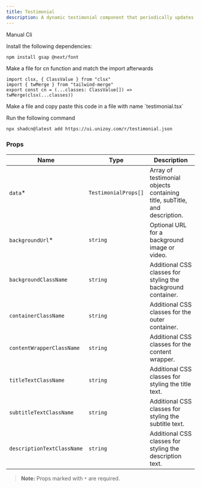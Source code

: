 ```yaml
---
title: Testimonial
description: A dynamic testimonial component that periodically updates the displayed name, description, and potentially other details, providing a seamless and engaging user experience with smooth transitions.
---
```


<ComponentPreview
  name="testimonial-demo"
  className="[&_.preview>[data-orientation=vertical]]:sm:max-w-[70%]"
/>

<Tabs defaultValue="manual">

<TabsList>
  <TabsTrigger value="manual">Manual</TabsTrigger>
  <TabsTrigger value="cli">Cli</TabsTrigger>
</TabsList>

<TabsContent value="manual">

<Steps>

<Step>Install the following dependencies:</Step>

```bash
npm install gsap @next/font
```
<Step>Make a file for cn function and match the import afterwards</Step>

```tsx
import clsx, { ClassValue } from "clsx"
import { twMerge } from "tailwind-merge"
export const cn = (...classes: ClassValue[]) => twMerge(clsx(...classes))
```
<Step>
  Make a file and copy paste this code in a file with name `testimonial.tsx`
</Step>

<ComponentSource name="testimonial" />

</Steps>

</TabsContent>

<TabsContent value="cli">

<Steps>

<Step>Run the following command </Step>

```bash
npx shadcn@latest add https://ui.unizoy.com/r/testimonial.json
```

</Steps>

</TabsContent>

</Tabs>

### Props

| Name              | Type       | Description                                                                                                                        |
| ----------------- | ---------- | ---------------------------------------------------------------------------------------------------------------------------------- |
| `data`\*        | `TestimonialProps[]` | Array of testimonial objects containing title, subTitle, and description.                                                                     |
| `backgroundUrl`\*          | `string`   | Optional URL for a background image or video.                                                                   |
| `backgroundClassName`        | `string`   | Additional CSS classes for styling the background container.                             |
| `containerClassName` | `string`   | Additional CSS classes for the outer container.                                    |
| `contentWrapperClassName`   | `string`   | Additional CSS classes for the content wrapper.                                            |
| `titleTextClassName`    | `string`   | Additional CSS classes for styling the title text.                               |
| `subtitleTextClassName`       | `string`   | Additional CSS classes for styling the subtitle text. |
| `descriptionTextClassName` | `string`   | Additional CSS classes for styling the description text.                                           |

> **Note:** Props marked with `*` are required.

